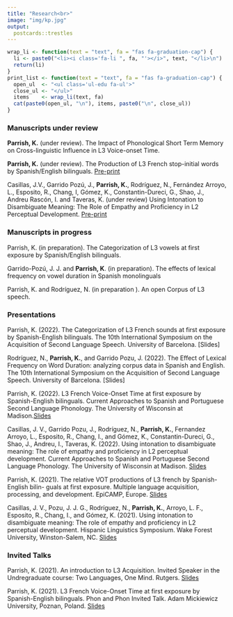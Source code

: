 ```yaml
---
title: "Research<br>"
image: "img/kp.jpg"
output:
  postcards::trestles
---
```



```r
wrap_li <- function(text = "text", fa = "fas fa-graduation-cap") {
  li <- paste0("<li><i class='fa-li ", fa, "'></i>", text, "</li>\n")
  return(li)
}
print_list <- function(text = "text", fa = "fas fa-graduation-cap") {
  open_ul  <- "<ul class='ul-edu fa-ul'>"
  close_ul <- "</ul>"
  items    <- wrap_li(text, fa)
  cat(paste0(open_ul, "\n"), items, paste0("\n", close_ul))
}
```


### Manuscripts under review

**Parrish, K.** (under review). The Impact of Phonological Short Term Memory on   Cross-linguistic Influence in L3 Voice-onset Time.

**Parrish, K.** (under review). The Production of L3 French stop-initial words by Spanish/English bilinguals. [Pre-print](https://doi.org/10.13140/RG.2.2.17665.99689)

Casillas, J.V., Garrido Pozú, J., **Parrish, K.**, Rodríguez, N., Fernández Arroyo,    L., Esposito, R., Chang, I, Gómez, K., Constantin-Dureci, G., Shao, J., Andreu   Rascón, I. and Taveras, K. (under review) Using Intonation to Disambiguate Meaning: The Role of Empathy and Proficiency in L2 Perceptual Development. [Pre-print](https://psyarxiv.com/e5vk2/)

### Manuscripts in progress

Parrish, K. (in preparation). The Categorization of L3 vowels at first exposure by Spanish/English bilinguals.

Garrido-Pozú, J. J. and **Parrish, K**. (in preparation). The effects of lexical  frequency on vowel duration in Spanish monolinguals

Parrish, K. and Rodríguez, N. (in preparation ). An open Corpus of L3 speech.

### Presentations

Parrish, K. (2022). The Categorization of L3 French sounds at first exposure by Spanish-English bilinguals. The 10th International Symposium on the Acquisition of Second Language Speech. University of Barcelona. [Slides]

Rodríguez, N., **Parrish, K.**, and Garrido Pozu, J. (2022). The Effect of Lexical Frequency on Word Duration: analyzing corpus data in Spanish and English. The 10th International Symposium on the Acquisition of Second Language Speech. University of Barcelona. [Slides]

Parrish, K. (2022). L3 French Voice-Onset Time at first exposure by Spanish-English bilinguals. Current Approaches to Spanish and Portuguese Second Language Phonology. The University of Wisconsin at Madison.[Slides](https://kparrish92.github.io/l3_production_study/slides/casp.html#1)

Casillas, J. V., Garrido Pozu, J., Rodríguez, N., **Parrish, K.**, Fernandez Arroyo, L., Esposito, R., Chang, I., and Gómez, K., Constantin-Dureci, G., Shao, J., Andreu, I.,  Taveras, K. (2022). Using intonation to disambiguate meaning: The role of empathy and proficiency in L2 perceptual development. Current Approaches to Spanish and Portuguese Second Language Phonology. The University of Wisconsin at Madison. [Slides](https://www.rap-group.jvcasillas.com/empathy_intonation_perc/docs/slides/caspslap_2022/#1)

Parrish, K. (2021). The relative VOT productions of L3 french by Spanish-English bilin- guals at first exposure. Multiple language acquisition, processing, and development. EpiCAMP, Europe. [Slides](https://kparrish92.github.io/l3_production_study/slides/epicamp#1)

Casillas, J. V., Pozu, J. J. G., Rodríguez, N., **Parrish, K.**, Arroyo, L. F., Esposito, R., Chang, I., and Gómez, K. (2021). Using intonation to disambiguate meaning: The role of empathy and proficiency in L2 perceptual development. Hispanic Linguistics Symposium. Wake Forest University, Winston-Salem, NC.
[Slides](https://www.rap-group.jvcasillas.com/empathy_intonation_perc/docs/slides/hls_2021/index.html#1)

### Invited Talks

Parrish, K. (2021). An introduction to L3 Acquisition. Invited Speaker in the Undregraduate course: Two Languages, One Mind. Rutgers. [Slides](https://kparrish92.github.io/l3_production_study/talk_slides.html#1)

Parrish, K. (2021). L3 French Voice-Onset Time at first exposure by Spanish-English bilinguals. Phon and Phon Invited Talk. Adam Mickiewicz University, Poznan, Poland. [Slides](https://kparrish92.github.io/l3_production_study/slides/index.html#1)

\endgroup